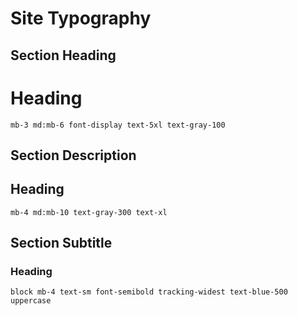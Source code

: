 
<Meta title="Design System/Typography" />

# Site Typography

## Section Heading

<h1 className="mb-3 md:mb-6 font-display text-5xl text-gray-100">Heading</h1>

```
mb-3 md:mb-6 font-display text-5xl text-gray-100
```

## Section Description

<h2 className="mb-4 md:mb-10 text-gray-300 text-xl">Heading</h2>

```
mb-4 md:mb-10 text-gray-300 text-xl
```

## Section Subtitle

<h3 className="mb-4 md:mb-10 text-gray-300 text-xl">Heading</h3>

```
block mb-4 text-sm font-semibold tracking-widest text-blue-500 uppercase
```
